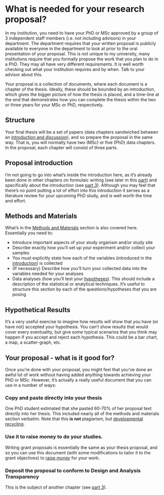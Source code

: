 # What is needed for your research proposal? {#proposal}

In my institution, you need to have your PhD or MSc approved by a group of 3 independent staff members (i.e. not including advisors) in your department. The department requires that your written proposal is publicly available to everyone in the department to look at prior to the oral presentation of your proposal. This is not unique to my university, many institutions require that you formally propose the work that you plan to do in a PhD. They may all have very different requirements. It is well worth checking out what your institution requires and by when. Talk to your advisor about this. 

Your proposal is a collection of documents, where each document is a chapter of the thesis. Ideally, these should be bounded by an introduction, which gives the bigger picture of how the thesis is placed, and a time-line at the end that demonstrates how you can complete the thesis within the two or three years for your MSc or PhD, respectively.


## Structure

Your final thesis will be a set of papers (data chapters sandwiched between an [introduction and discussion](#PhDintro)), and so prepare the proposal in the same way. That is, you will normally have two (MSc) or five (PhD) data chapters. In the proposal, each chapter will consist of three parts.

## Proposal introduction

I’m not going to go into what’s inside the introduction here, as it’s already been done in other chapters on formulaic writing (see later in this [part](#formula)) and specifically about the introduction (see [part 3](#introduction)). Although you may feel that there's no point putting a lot of effort into this introduction it serves as a literature review for your upcoming PhD study, and is well worth the time and effort. 

## Methods and Materials

What’s in the [Methods and Materials](#methods) section is also covered here. Essentially you need to:

- Introduce important aspects of your study organism and/or study site
- Describe exactly how you’ll set up your experiment and/or collect your samples
- You must explicitly state how each of the variables (introduced in the [introduction](#introduction)) is collected
- (If necessary) Describe how you’ll turn your collected data into the variables needed for your analyses
- Data analyses (how you’ll test your [hypotheses](#hypothesis)). This should include a description of the statistical or analytical techniques. It’s useful to structure this section by each of the questions/hypotheses that you are posing

## Hypothetical Results

It’s a very useful exercise to imagine how results will show that you have (or have not) accepted your hypothesis. You can’t show results that would cover every eventuality, but give some typical scenarios that you think may happen if you accept and reject each hypothesis. This could be a bar chart, a map, a scatter-graph, etc.

## Your proposal - what is it good for?

Once you’re done with your proposal, you might feel that you’ve done an awful lot of work without having added anything towards achieving your PhD or MSc. However, it’s actually a really useful document that you can use in a number of ways:

### Copy and paste directly into your thesis

One PhD student estimated that she pasted 60-70% of her proposal text directly into her thesis. This included nearly all of the methods and materials section verbatim. Note that this **is not** plagiarism, but [developmental recycling](#develop). 

### Use it to raise money to do your studies. 

Writing grant proposals is essentially the same as your thesis proposal, and so you can use this document (with some modifications to tailor it to the grant objectives) to [raise money](#funding) for your work. 

### Deposit the proposal to conform to Design and Analysis Transparency

This is the subject of another chapter (see [part 3](#transparency)).
